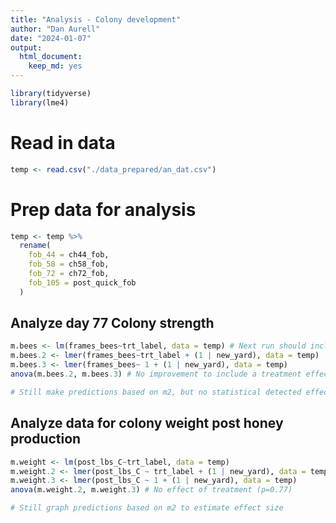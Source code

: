 ```yaml
---
title: "Analysis - Colony development"
author: "Dan Aurell"
date: "2024-01-07"
output:   
  html_document: 
    keep_md: yes
---
```


```r
library(tidyverse)
library(lme4)
```


# Read in data

```r
temp <- read.csv("./data_prepared/an_dat.csv")
```

# Prep data for analysis

```r
temp <- temp %>% 
  rename(
    fob_44 = ch44_fob,
    fob_58 = ch58_fob,
    fob_72 = ch72_fob,
    fob_105 = post_quick_fob
  )
```



## Analyze day 77 Colony strength

```r
m.bees <- lm(frames_bees~trt_label, data = temp) # Next run should include a yard level random effect
m.bees.2 <- lmer(frames_bees~trt_label + (1 | new_yard), data = temp)
m.bees.3 <- lmer(frames_bees~ 1 + (1 | new_yard), data = temp)
anova(m.bees.2, m.bees.3) # No improvement to include a treatment effect (p=1)

# Still make predictions based on m2, but no statistical detected effect of treatment (p=1)
```

## Analyze data for colony weight post honey production

```r
m.weight <- lm(post_lbs_C~trt_label, data = temp)
m.weight.2 <- lmer(post_lbs_C ~ trt_label + (1 | new_yard), data = temp)
m.weight.3 <- lmer(post_lbs_C ~ 1 + (1 | new_yard), data = temp)
anova(m.weight.2, m.weight.3) # No effect of treatment (p=0.77)

# Still graph predictions based on m2 to estimate effect size
```

